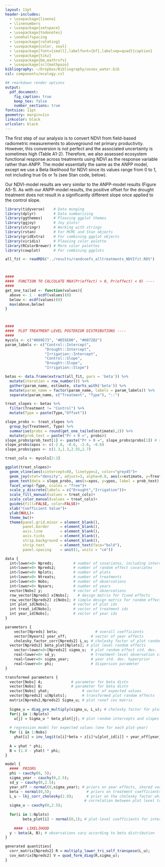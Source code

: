 ```yaml
---
layout: 11pt
header-includes:
  - \usepackage{lineno}
  - \linenumbers
  - \usepackage{setspace}
  - \usepackage{todonotes}
  - \onehalfspacing
  - \usepackage{rotating}
  - \usepackage{color, soul}
  - \usepackage[font={small},labelfont={bf},labelsep=quad]{caption}
  - \usepackage{tikz}
  - \usepackage{bm,mathrsfs}
  - \usepackage[sc]{mathpazo}
bibliography: ~/Dropbox/Bibliography/usses_water.bib
csl: components/ecology.csl

## rmarkdown render options
output:
  pdf_document:
    fig_caption: true
    keep_tex: false
    number_sections: true
fontsize: 11pt
geometry: margin=1in
linkcolor: black
urlcolor: black
---
```


\newcommand{\tikzcircle}[2][red,fill=red]{\tikz[baseline=-0.5ex]\draw[#1,radius=#2] (0,0) circle ;}
\renewcommand\linenumberfont{\normalfont\tiny\sffamily\color{gray}}
\renewcommand\thefigure{A5-\arabic{figure}}
\renewcommand\theequation{A5.\arabic{equation}}
\renewcommand\thetable{A5-\arabic{table}}  
\renewcommand\thesection{Section A5.\arabic{section}}

\begin{center}
\textbf{\Large{Appendix 5}} \\
A.T. Tredennick, A.R. Kleinhesselink, B. Taylor \& P.B. Adler \\
``Consistent ecosystem functional response across precipitation extremes in a sagebrush steppe'' \\
\emph{PeerJ}
\end{center}

\section{Conducting our analysis with NDVI}

The first step of our analysis is to convert NDVI from field-based radiometric measurements to aboveground net primary productivity.
However, this conversion is not perfect and the associated uncertainty is sometimes high (Table A1-2).
Therefore, we also assessed ecosystem functional response across treatments using NDVI as the response variable rather than ANPP.
The model essentially the same as the ANPP model, except we use a Beta likelihood for NDVI since its values range from 0 to 1, not including true 0s or 1s (see Stan code, below).

Our NDVI-model results are very similar to the ANPP-model results (Figure A5-1).
As with our ANPP-model results, the positive offset for the drought treatment does not result in a significantly different slope once applied to the control slope.


```r

library(tidyverse)    # Data munging
library(dplyr)        # Data summarizing
library(ggthemes)     # Pleasing ggplot themes
library(ggjoy)        # Joy plots!
library(stringr)      # Working with strings
library(rstan)        # For MCMC and Stan objects
library(gridExtra)    # For combining ggplot objects
library(viridis)      # Pleasing color palette
library(RColorBrewer) # More color palettes
library(cowplot)      # For combining ggplots

all_fit <- readRDS("../results/randcoefs_alltreatments_NDVIfit.RDS")



####
####  FUNCTION TO CALCULATE MAX(Pr(effect) > 0, Pr(effect) < 0) ----
####
get_one_tailed <- function(values){
  above <- 1 - ecdf(values)(0)
  below <- ecdf(values)(0)
  max(above,below)
}



####
####  PLOT TREATMENT-LEVEL POSTERIOR DISTRIBUTIONS ----
####
mycols <- c("#009E73", "#D55E00", "#0072B2")
param_labels <- c("Control::Intercept",
                  "Drought::Intercept", 
                  "Irrigation::Intercept",
                  "Control::Slope", 
                  "Drought::Slope", 
                  "Irrigation::Slope")

betas <- data.frame(extract(all_fit, pars = 'beta')) %>% 
  mutate(iteration = row_number()) %>% 
  gather(param_name, estimate, starts_with('beta')) %>%
  mutate(param_name = factor(param_name, labels = param_labels)) %>%
  separate(param_name, c("Treatment", "Type"), "::")

treat_slopes <- betas %>%
  filter(Treatment != "Control") %>%
  mutate(Type = paste(Type,"Offset"))

slope_probs <- treat_slopes %>%
  group_by(Treatment, Type) %>%
  summarise(probs = round(get_one_tailed(estimate),2)) %>%
  mutate(prob_text = paste("Pr < 0 =", probs))
slope_probs$prob_text[1] <- paste("Pr > 0 =", slope_probs$probs[1]) # switch direction of drought intercpet since greater than 0
slope_probs$xpos <- c(-2.8, -0.6, -2.6, -0.6)
slope_probs$ypos <- c(1.3,1.3,2.55,2.7)

treat_cols <- mycols[2:3]

ggplot(treat_slopes)+
  geom_vline(aes(xintercept=0), linetype=2, color="grey45")+
  geom_joy(stat="density", adjust=3, alpha=0.8, aes(x=estimate, y=Treatment, fill=Treatment, color=Treatment, height = ..density..))+
  geom_text(data = slope_probs, aes(x=xpos, y=ypos, label = prob_text), size = 3)+
  facet_wrap(~Type, scales = "free")+
  scale_y_discrete(labels = c("Drought","Irrigation"))+
  scale_fill_manual(values = treat_cols)+
  scale_color_manual(values = treat_cols)+
  guides(fill=FALSE, color=FALSE)+
  xlab("Coefficient Value")+
  ylab(NULL)+
  theme_bw()+
  theme(panel.grid.minor = element_blank(),
        panel.border     = element_blank(), 
        axis.line        = element_blank(),
        axis.ticks       = element_blank(),
        strip.background = element_blank(),
        strip.text       = element_text(face="bold"),
        panel.spacing    = unit(1, units = "cm"))
```

\newpage{}

\subsection{Stan Code}
```r
data {
  int<lower=0> Npreds;         # number of covariates, including intercept
  int<lower=0> Npreds2;        # number of random effect covariates
  int<lower=0> Nplots;         # number of plots
  int<lower=0> Ntreats;        # number of treatments
  int<lower=0> Nobs;           # number of observations
  int<lower=0> Nyears;         # number of years
  vector[Nobs] y;              # vector of observations
  row_vector[Npreds] x[Nobs];	 # design matrix for fixed effects
  row_vector[Npreds2] z[Nobs]; # simple design matrix for random effects 
  int plot_id[Nobs];           # vector of plot ids
  int treat_id[Nobs];          # vector of treatment ids
  int year_id[Nobs];           # vector of year ids
}

parameters {
	vector[Npreds] beta;	             # overall coefficients
	vector[Nyears] year_off;           # vector of year effects
	cholesky_factor_corr[Npreds2] L_u; # cholesky factor of plot random effect corr matrix
  vector[Npreds2] beta_plot[Nplots]; # plot level random effects
	vector<lower=0>[Npreds2] sigma_u;  # plot random effect std. dev.
	real<lower=0> sd_y;                # treatment-level observation std. dev.
	real<lower=0> sigma_year;          # year std. dev. hyperprior
	real<lower=0> phi;                 # dispersion parameter
}

transformed parameters {
  vector[Nobs] A;             # parameter for beta distn
  vector[Nobs] B;             # parameter for beta distn
  vector[Nobs] yhat;               # vector of expected values
  vector[Npreds2] u[Nplots];       # transformed plot random effects
  matrix[Npreds2,Npreds2] Sigma_u; # plot ranef cov matrix
  
  Sigma_u = diag_pre_multiply(sigma_u, L_u); # cholesky factor for plot-level covariance matrix 
  for(j in 1:Nplots)
    u[j] = Sigma_u * beta_plot[j]; # plot random intercepts and slopes
  
  # regression model for expected values (one for each plot-year)
  for (i in 1:Nobs)
    yhat[i] = inv_logit(x[i]*beta + z[i]*u[plot_id[i]] + year_off[year_id[i]]); 
  
  A = yhat * phi;
  B = (1.0 - yhat) * phi;
}

model {
  ####  PRIORS
  phi ~ cauchy(0, 5); 
  sigma_year ~ cauchy(0,2.5);
  sd_y ~ cauchy(0,2.5);
  year_off ~ normal(0,sigma_year); # priors on year effects, shared variance
  beta ~ normal(0,5);	             # priors on treatment coefficients
  L_u ~ lkj_corr_cholesky(2.0);      # prior on the cholesky factor which controls the 
                                    # correlation between plot level treatment effects
  sigma_u ~ cauchy(0,2.5);
  
  for(i in 1:Nplots)
		beta_plot[i] ~ normal(0,1); # plot-level coefficients for intercept and slope
	
	####  LIKELIHOOD
  y ~ beta(A, B); # observations vary according to beta distribution
}

generated quantities{
  corr_matrix[Npreds2] R = multiply_lower_tri_self_transpose(L_u);
  cov_matrix[Npreds2] V = quad_form_diag(R,sigma_u);
}

```

